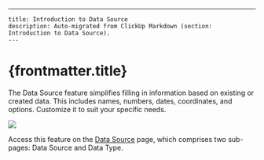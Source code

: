 ---
    title: Introduction to Data Source
    description: Auto-migrated from ClickUp Markdown (section: Introduction to Data Source).
    ---

# {frontmatter.title}

The Data Source feature simplifies filling in information based on existing or created data. This includes names, numbers, dates, coordinates, and options. Customize it to suit your specific needs.

![](https://t3837933.p.clickup-attachments.com/t3837933/310fc875-4544-45dc-983a-15867cdb1f83/image.png)

Access this feature on the [Data Source](https://web.mile.app/data/data-list) page, which comprises two sub-pages: Data Source and Data Type.
